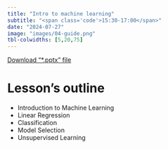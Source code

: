```yaml
---
title: "Intro to machine learning"
subtitle: "<span class='code'>15:30-17:00</span>"
date: "2024-07-27"
image: "images/04-guide.png"
tbl-colwidths: [5,20,75]
---
```



<!-- ma NOT OK anche .pptx  -->
<!-- ```{=html} -->
<!-- <iframe class="slide-deck" src="../lectures_slides/04_Pres_std1.pptx" height="420" width="747" style="border: 1px solid #2e3846;"></iframe> -->
<!-- ``` -->

<a href='../lectures_slides/04_Pres_std1.pptx' target="_blank"> Download "*.pptx" file </a>

# Lesson's outline

- Introduction to Machine Learning
- Linear Regression
- Classification
- Model Selection 
- Unsupervised Learning
